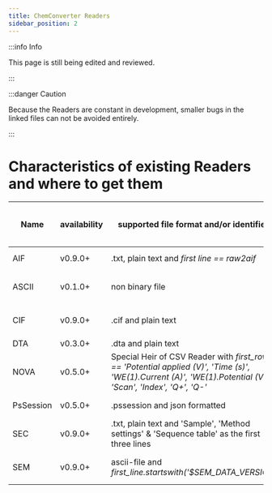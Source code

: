 ```yaml
---
title: ChemConverter Readers
sidebar_position: 2
---
```


:::info Info

This page is still being edited and reviewed.

:::

:::danger Caution

Because the Readers are constant in development, smaller bugs in the linked files can not be avoided entirely.

:::

# Characteristics of existing Readers and where to get them

| Name      | availability | supported file format and/or identifiers                                                                                                                    | Measurement technique: device and/or software | Link to download                                                                                          |
| --------- | ------------ | ----------------------------------------------------------------------------------------------------------------------------------------------------------- | --------------------------------------------- | --------------------------------------------------------------------------------------------------------- |
| AIF       | v0.9.0+      | .txt, plain text and _first line == raw2aif_                                                                                                                | sorption-desorption                           | [Link](https://github.com/ComPlat/chemotion-converter-app/blob/master/converter_app/readers/aif.py)       |
| ASCII     | v0.1.0+      | non binary file                                                                                                                                             | _fallback Reader for generic ascii files_     | [Link](https://github.com/ComPlat/chemotion-converter-app/blob/master/converter_app/readers/ascii.py)     |
| CIF       | v0.9.0+      | .cif and plain text                                                                                                                                         | single crystal X-ray diffraction: OlexSys     | [Link](https://github.com/ComPlat/chemotion-converter-app/blob/master/converter_app/readers/cif.py)       |
| DTA       | v0.3.0+      | .dta and plain text                                                                                                                                         | CV: Gamry                                     | [Link](https://github.com/ComPlat/chemotion-converter-app/blob/master/converter_app/readers/dta.py)       |
| NOVA      | v0.5.0+      | Special Heir of CSV Reader with _first_row == 'Potential applied (V)', 'Time (s)', 'WE(1).Current (A)', 'WE(1).Potential (V)', 'Scan', 'Index', 'Q+', 'Q-'_ | CV: Metrohm NOVA                              | [Link](https://github.com/ComPlat/chemotion-converter-app/blob/master/converter_app/readers/nova.py)      |
| PsSession | v0.5.0+      | .pssession and json formatted                                                                                                                               | CV: PalmSens PSTrace                          | [Link](https://github.com/ComPlat/chemotion-converter-app/blob/master/converter_app/readers/pssession.py) |
| SEC       | v0.9.0+      | .txt, plain text and 'Sample', 'Method settings' & 'Sequence table' as the first three lines                                                                | Size Exclusion Chromatography: WinGPC         | [Link](https://github.com/ComPlat/chemotion-converter-app/blob/master/converter_app/readers/sec.py)       |
| SEM       | v0.9.0+      | ascii-file and _first_line.startswith('$SEM_DATA_VERSION')_                                                                                                 | Scanning Electron Microscopy                  | [Link](https://github.com/ComPlat/chemotion-converter-app/blob/master/converter_app/readers/sem.py)       |
